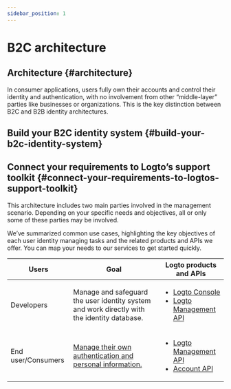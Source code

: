 ```yaml
---
sidebar_position: 1
---
```



# B2C architecture

## Architecture \{#architecture}

In consumer applications, users fully own their accounts and control their identity and authentication, with no involvement from other “middle-layer” parties like businesses or organizations. This is the key distinction between B2C and B2B identity architectures.

<ImageB2c width="100%" height="auto" />

## Build your B2C identity system \{#build-your-b2c-identity-system}

<GenericFeatures />

## Connect your requirements to Logto’s support toolkit \{#connect-your-requirements-to-logtos-support-toolkit}

This architecture includes two main parties involved in the management scenario. Depending on your specific needs and objectives, all or only some of these parties may be involved.

We’ve summarized common use cases, highlighting the key objectives of each user identity managing tasks and the related products and APIs we offer. You can map your needs to our services to get started quickly.

| Users              | Goal                                                                                        | Logto products and APIs                                                                                                                                          |
| ------------------ | ------------------------------------------------------------------------------------------- | ---------------------------------------------------------------------------------------------------------------------------------------------------------------- |
| Developers         | Manage and safeguard the user identity system and work directly with the identity database. | <ul><li>[Logto Console](https://cloud.logto.io)</li><li>[Logto Management API](https://openapi.logto.io/)</li></ul>                                              |
| End user/Consumers | [Manage their own authentication and personal information.](/end-user-flows)                | <ul><li>[Logto Management API](https://openapi.logto.io/)</li><li>[Account API](https://openapi.logto.io/operation/operation-getaccountcentersettings)</li></ul> |

<RelatedResource />

